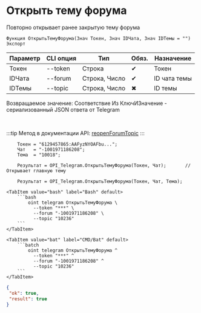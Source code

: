 ﻿---
sidebar_position: 5
description: Открыть тему форума и другие функции для работы с Telegram в Открытом пакете интеграций - бесплатной open-source библиотеке интеграций для 1С:Предприятие 8, OneScript и CLI
keywords: [1C, 1С, 1С:Предприятие, 1С:Предприятие 8.3, API, Интеграция, Сервисы, Обмен, OneScript, CLI, Telegram]
---


# Открыть тему форума
 Повторно открывает ранее закрытую тему форума



`Функция ОткрытьТемуФорума(Знач Токен, Знач IDЧата, Знач IDТемы = "") Экспорт`

  | Параметр | CLI опция | Тип | Обяз. | Назначение |
  |-|-|-|-|-|
  | Токен | --token | Строка | &#x2714; | Токен |
  | IDЧата | --forum | Строка, Число | &#x2714; | ID чата темы |
  | IDТемы | --topic | Строка, Число | &#x2716; | ID темы |

  
  Возвращаемое значение:   Соответствие Из КлючИЗначение - сериализованный JSON ответа от Telegram

<br/>

:::tip
Метод в документации API: [reopenForumTopic](https://core.telegram.org/bots/api#reopenforumtopic)
:::
<br/>



```bsl title="Пример использования для 1С:Предприятие/OneScript"
    Токен = "6129457865:AAFyzNYOAFbu...";
    Чат   = "-1001971186208";
    Тема  = "10018";

    Результат = OPI_Telegram.ОткрытьТемуФорума(Токен, Чат);       // Открывает главную тему

    Результат = OPI_Telegram.ОткрытьТемуФорума(Токен, Чат, Тема);
```
    

 <Tabs>
  
    <TabItem value="bash" label="Bash" default>
        ```bash
            oint telegram ОткрытьТемуФорума \
              --token "***" \
              --forum "-1001971186208" \
              --topic "10236"
        ```
    </TabItem>
  
    <TabItem value="bat" label="CMD/Bat" default>
        ```batch
            oint telegram ОткрытьТемуФорума ^
              --token "***" ^
              --forum "-1001971186208" ^
              --topic "10236"
        ```
    </TabItem>
</Tabs>


```json title="Результат"
{
 "ok": true,
 "result": true
}
```
